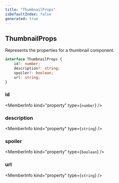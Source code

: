 ```yaml
---
title: "ThumbnailProps"
isDefaultIndex: false
generated: true
---
```



<!-- This file was generated from the CommandKit source. Do not modify. Instead, re-run the "docgen" script -->


## ThumbnailProps

<GenerationInfo sourceFile="packages/commandkit/src/components/display/section.ts" sourceLine="51" packageName="commandkit" />

Represents the properties for a thumbnail component.

```ts title="Signature"
interface ThumbnailProps {
    id?: number;
    description?: string;
    spoiler?: boolean;
    url: string;
}
```

<div className="members-wrapper">

### id

<MemberInfo kind="property" type={`number`}   />


### description

<MemberInfo kind="property" type={`string`}   />


### spoiler

<MemberInfo kind="property" type={`boolean`}   />


### url

<MemberInfo kind="property" type={`string`}   />




</div>
